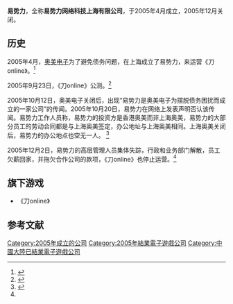 {{Infobox company
| name =易势力
| name_en =
| logo =
| caption =
| type =
| traded_as =
| foundation = 2005年
| defunct = 2005年
| location = {{CHN}}
| chairman =
| president =
| CEO =
| CFO =
| CMO =
| key_people =
| industry = 运营网络游戏
| products =
| homepage = 
}}
'''易势力'''，全称'''易势力网络科技上海有限公司'''，于2005年4月成立，2005年12月关闭。

==历史==
2005年4月，[[奥美电子|奥美电子]]为了避免债务问题，在上海成立了易势力，来运营《刀online》。<ref>{{Cite web |url=http://www.sootoo.com/content/282533.shtml |title=暗黑3发售火爆 浅谈昔日王者奥美因何没落 |access-date=2016-11-19 |archive-date=2019-08-11 |archive-url=https://web.archive.org/web/20190811060414/http://www.sootoo.com/content/282533.shtml |dead-url=no }}</ref>

2005年9月23日，《刀online》公测。<ref name=zol>{{cite news|title=盘点：再肥美的网游市场也有瘦死的厂商|url=http://game.zol.com.cn/141/1416081.html|accessdate=2016-11-19|archive-date=2016-11-19|archive-url=https://web.archive.org/web/20161119181953/http://game.zol.com.cn/141/1416081.html|dead-url=no}}</ref>

2005年10月12日，奥美电子关闭后，出现“易势力是奥美电子为摆脱债务困扰而成立的一家公司”的传闻。2005年10月20日，易势力在网络上发表声明否认该传闻。易势力工作人员称，易势力的投资方是香港奥美而非上海奥美，易势力的大部分员工的劳动合同都是与上海奥美签定，办公地址与上海奥美相同。上海奥美关闭后，易势力的办公地点也空无一人。 <ref>{{Cite web |url=http://games.enet.com.cn/article/A3520051223004.html |title=奥美坍塌殃及池鱼?易势力公告划清界限 |access-date=2016-11-19 |archive-url=https://web.archive.org/web/20161119181839/http://games.enet.com.cn/article/A3520051223004.html |archive-date=2016-11-19 |dead-url=yes }}</ref>

2005年12月2日，易势力的高层管理人员集体失踪，行政和业务部门解散，员工欠薪回家，并拖欠合作公司的款项，《刀online》也停止运营。<ref name=zol></ref>

==旗下游戏==
*《刀online》

== 参考文献 ==
{{reflist}}

{{Portal bar|电子游戏}}

[[Category:2005年成立的公司|Category:2005年成立的公司]]
[[Category:2005年結業電子遊戲公司|Category:2005年結業電子遊戲公司]]
[[Category:中國大陸已結業電子遊戲公司|Category:中國大陸已結業電子遊戲公司]]